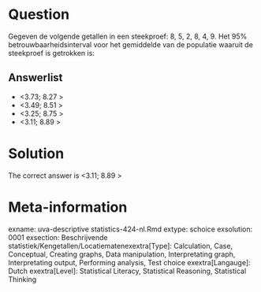 Question
========

Gegeven de volgende getallen in een steekproef: 8, 5, 2, 8, 4, 9. Het 95% betrouwbaarheidsinterval voor het gemiddelde van de populatie waaruit de steekproef is getrokken is: 

Answerlist
----------
* &lt;3.73; 8.27 &gt;
* &lt;3.49; 8.51 &gt;
* &lt;3.25; 8.75 &gt;
* &lt;3.11; 8.89 &gt;

Solution
========

The correct answer is  &lt;3.11; 8.89 &gt; 

Meta-information
================
exname: uva-descriptive statistics-424-nl.Rmd 
extype: schoice 
exsolution: 0001 
exsection: Beschrijvende statistiek/Kengetallen/Locatiematenexextra[Type]: Calculation, Case, Conceptual, Creating graphs, Data manipulation, Interpretating graph, Interpretating output, Performing analysis, Test choice 
exextra[Langauge]: Dutch 
exextra[Level]: Statistical Literacy, Statistical Reasoning, Statistical Thinking 
